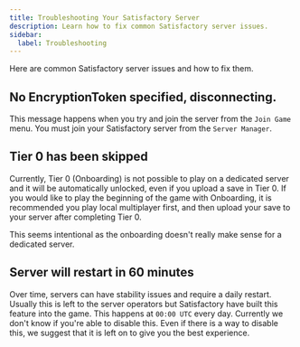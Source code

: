 ```yaml
---
title: Troubleshooting Your Satisfactory Server
description: Learn how to fix common Satisfactory server issues.
sidebar:
  label: Troubleshooting
---
```


Here are common Satisfactory server issues and how to fix them.

## No EncryptionToken specified, disconnecting.
This message happens when you try and join the server from the `Join Game` menu. You must join your Satisfactory server from the `Server Manager`.

## Tier 0 has been skipped
Currently, Tier 0 (Onboarding) is not possible to play on a dedicated server and it will be automatically unlocked, even if you upload a save in Tier 0. If you would like to play the beginning of the game with Onboarding, it is recommended you play local multiplayer first, and then upload your save to your server after completing Tier 0.

This seems intentional as the onboarding doesn't really make sense for a dedicated server.

## Server will restart in 60 minutes
Over time, servers can have stability issues and require a daily restart. Usually this is left to the server operators but Satisfactory have built this feature into the game. This happens at `00:00 UTC` every day. Currently we don't know if you're able to disable this. Even if there is a way to disable this, we suggest that it is left on to give you the best experience.
